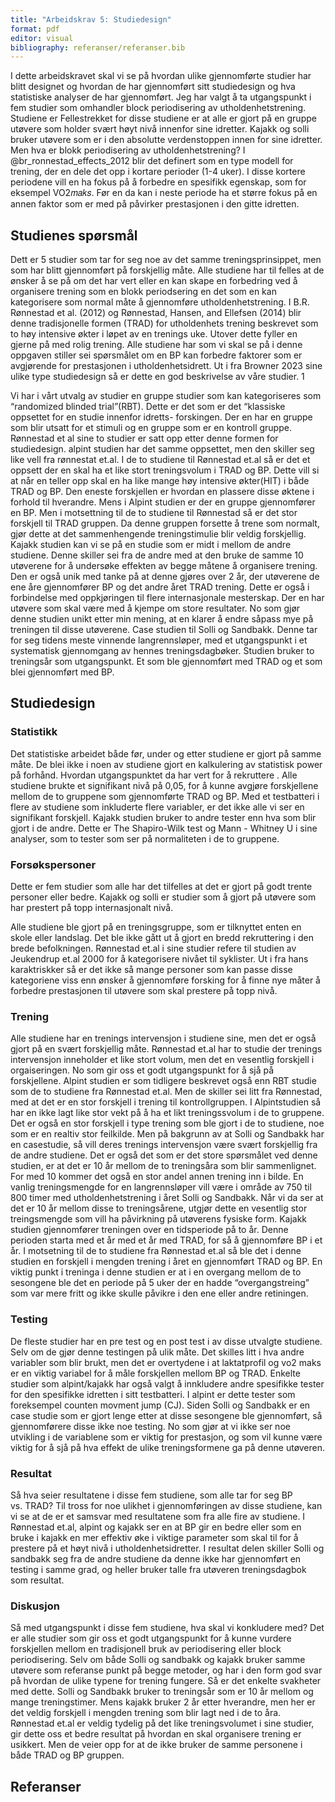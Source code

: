 ```yaml
---
title: "Arbeidskrav 5: Studiedesign"
format: pdf
editor: visual
bibliography: referanser/referanser.bib
---
```


I dette arbeidskravet skal vi se på hvordan ulike gjennomførte studier har blitt designet og hvordan de har gjennomført sitt studiedesign og hva statistiske analyser de har gjennomført. Jeg har valgt å ta utgangspunkt i fem studier som omhandler block periodisering av utholdenhetstrening. Studiene er Fellestrekket for disse studiene er at alle er gjort på en gruppe utøvere som holder svært høyt nivå innenfor sine idretter. Kajakk og solli bruker utøvere som er i den absolutte verdenstoppen innen for sine idretter. Men hva er blokk periodisering av utholdenhetstrening? I @br_ronnestad_effects_2012 blir det definert som en type modell for trening, der en dele det opp i kortare perioder (1-4 uker). I disse kortere periodene vill en ha fokus på å forbedre en spesifikk egenskap, som for eksempel VO2𝑚𝑎𝑘𝑠. Før en da kan i neste periode ha et større fokus på en annen faktor som er med på påvirker prestasjonen i den gitte idretten.

## Studienes spørsmål

Dett er 5 studier som tar for seg noe av det samme treningsprinsippet, men som har blitt gjennomført på forskjellig måte. Alle studiene har til felles at de ønsker å se på om det har vert eller en kan skape en forbedring ved å organisere trening som en blokk periodsering en det som en kan kategorisere som normal måte å gjennomføre utholdenhetstrening. I B.R. Rønnestad et al. (2012) og Rønnestad, Hansen, and Ellefsen (2014) blir denne tradisjonelle formen (TRAD) for utholdenhets trening beskrevet som to høy intensive økter i løpet av en trenings uke. Utover dette fyller en gjerne på med rolig trening. Alle studiene har som vi skal se på i denne oppgaven stiller sei spørsmålet om en BP kan forbedre faktorer som er avgjørende for prestasjonen i utholdenhetsidrett. Ut i fra Browner 2023 sine ulike type studiedesign så er dette en god beskrivelse av våre studier. 1

Vi har i vårt utvalg av studier en gruppe studier som kan kategoriseres som "randomized blinded trial"(RBT). Dette er det som er det "klassiske oppsettet for en studie innenfor idretts- forskingen. Der en har en gruppe som blir utsatt for et stimuli og en gruppe som er en kontroll gruppe. Rønnestad et al sine to studier er satt opp etter denne formen for studiedesign. alpint studien har det samme oppsettet, men den skiller seg like vell fra rønnestat et.al. I de to studiene til Rønnestad et.al så er det et oppsett der en skal ha et like stort treningsvolum i TRAD og BP. Dette vill si at når en teller opp skal en ha like mange høy intensive økter(HIT) i både TRAD og BP. Den eneste forskjellen er hvordan en plassere disse øktene i forhold til hverandre. Mens i Alpint studien er der en gruppe gjennomfører en BP. Men i motsettning til de to studiene til Rønnestad så er det stor forskjell til TRAD gruppen. Da denne gruppen forsette å trene som normalt, gjør dette at det sammenhengende treningstimulie blir veldig forskjellig. Kajakk studien kan vi se på en studie som er midt i mellom de andre studiene. Denne skiller sei fra de andre med at den bruke de samme 10 utøverene for å undersøke effekten av begge måtene å organisere trening. Den er også unik med tanke på at denne gjøres over 2 år, der utøverene de ene åre gjennomfører BP og det andre året TRAD trening. Dette er også i forbindelse med oppkjøringen til flere internasjonale mesterskap. Der en har utøvere som skal være med å kjempe om store resultater. No som gjør denne studien unikt etter min mening, at en klarer å endre såpass mye på treningen til disse utøverene. Case studien til Solli og Sandbakk. Denne tar for seg tidens meste vinnende langrennsløper, med et utgangspunkt i et systematisk gjennomgang av hennes treningsdagbøker. Studien bruker to treningsår som utgangspunkt. Et som ble gjennomført med TRAD og et som blei gjennomført med BP.

## Studiedesign

### Statistikk

Det statistiske arbeidet både før, under og etter studiene er gjort på samme måte. De blei ikke i noen av studiene gjort en kalkulering av statistisk power på forhånd. Hvordan utgangspunktet da har vert for å rekruttere . Alle studiene brukte et signifikant nivå på 0,05, for å kunne avgjøre forskjellene mellom de to gruppene som gjennomførte TRAD og BP. Med et testbatteri i flere av studiene som inkluderte flere variabler, er det ikke alle vi ser en signifikant forskjell. Kajakk studien bruker to andre tester enn hva som blir gjort i de andre. Dette er The Shapiro-Wilk test og Mann - Whitney U i sine analyser, som to tester som ser på normaliteten i de to gruppene.

### Forsøkspersoner

Dette er fem studier som alle har det tilfelles at det er gjort på godt trente personer eller bedre. Kajakk og solli er studier som å gjort på utøvere som har prestert på topp internasjonalt nivå.

Alle studiene ble gjort på en treningsgruppe, som er tilknyttet enten en skole eller landslag. Det ble ikke gått ut å gjort en bredd rekruttering i den brede befolkningen. Rønnestad et.al i sine studier refere til studien av Jeukendrup et.al 2000 for å kategorisere nivået til syklister. Ut i fra hans karaktriskker så er det ikke så mange personer som kan passe disse kategoriene viss enn ønsker å gjennomføre forsking for å finne nye måter å forbedre prestasjonen til utøvere som skal prestere på topp nivå.

### Trening

Alle studiene har en trenings intervensjon i studiene sine, men det er også gjort på en svært forskjellig måte. Rønnestad et.al har to studie der trenings intervensjon inneholder et like stort volum, men det en vesentlig forskjell i orgaiseringen. No som gir oss et godt utgangspunkt for å sjå på forskjellene. Alpint studien er som tidligere beskrevet også enn RBT studie som de to studiene fra Rønnestad et.al. Men de skiller sei litt fra Rønnestad, med at det er en stor forskjell i trening til kontrollgruppen. I Alpintstudien så har en ikke lagt like stor vekt på å ha et likt treningssvolum i de to gruppene. Det er også en stor forskjell i type trening som ble gjort i de to studiene, noe som er en realtiv stor feilkilde. Men på bakgrunn av at Solli og Sandbakk har en casestudie, så vill deres trenings intervensjon være svært forskjellig fra de andre studiene. Det er også det som er det store spørsmålet ved denne studien, er at det er 10 år mellom de to treningsåra som blir sammenlignet. For med 10 kommer det også en stor andel annen trening inn i bilde. En vanlig treningsmengde for en langrennsløper vill være i område av 750 til 800 timer med utholdenhetstrening i året Solli og Sandbakk. Når vi da ser at det er 10 år mellom disse to treningsårene, utgjør dette en vesentlig stor treingsmengde som vill ha påvirkning på utøverens fysiske form. Kajakk studien gjennomfører treningen over en tidsperiode på to år. Denne perioden starta med et år med et år med TRAD, for så å gjennomføre BP i et år. I motsetning til de to studiene fra Rønnestad et.al så ble det i denne studien en forskjell i mengden trening i året en gjennomført TRAD og BP. En viktig punkt i treninga i denne studien er at i en overgang mellom de to sesongene ble det en periode på 5 uker der en hadde "overgangstreing" som var mere fritt og ikke skulle påvikre i den ene eller andre retiningen.

### Testing

De fleste studier har en pre test og en post test i av disse utvalgte studiene. Selv om de gjør denne testingen på ulik måte. Det skilles litt i hva andre variabler som blir brukt, men det er overtydene i at laktatprofil og vo2 maks er en viktig variabel for å måle forskjellen mellom BP og TRAD. Enkelte studier som alpint/kajakk har også valgt å innkludere andre spesifikke tester for den spesifikke idretten i sitt testbatteri. I alpint er dette tester som foreksempel counten movment jump (CJ). Siden Solli og Sandbakk er en case studie som er gjort lenge etter at disse sesongene ble gjennomført, så gjennomførere disse ikke noe testing. No som gjør at vi ikke ser noe utvikling i de variablene som er viktig for prestasjon, og som vil kunne være viktig for å sjå på hva effekt de ulike treningsformene ga på denne utøveren.

### Resultat

Så hva seier resultatene i disse fem studiene, som alle tar for seg BP vs. TRAD? Til tross for noe ulikhet i gjennomføringen av disse studiene, kan vi se at de er et samsvar med resultatene som fra alle fire av studiene. I Rønnestad et.al, alpint og kajakk ser en at BP gir en bedre eller som en bruke i kajakk en mer effektiv øke i viktige parameter som skal til for å prestere på et høyt nivå i utholdenhetsidretter. I resultat delen skiller Solli og sandbakk seg fra de andre studiene da denne ikke har gjennomført en testing i samme grad, og heller bruker talle fra utøveren treningsdagbok som resultat.

### Diskusjon

Så med utgangspunkt i disse fem studiene, hva skal vi konkludere med? Det er alle studier som gir oss et godt utgangspunkt for å kunne vurdere forskjellen mellom en tradisjonell bruk av periodisering eller block periodisering. Selv om både Solli og sandbakk og kajakk bruker samme utøvere som referanse punkt på begge metoder, og har i den form god svar på hvordan de ulike typene for trening fungere. Så er det enkelte svakheter med dette. Solli og Sandbakk bruker to treningsår som er 10 år mellom og mange treningstimer. Mens kajakk bruker 2 år etter hverandre, men her er det veldig forskjell i mengden trening som blir lagt ned i de to åra. Rønnestad et.al er veldig tydelig på det like treningsvolumet i sine studier, gir dette oss et bedre resultat på hvordan en skal organisere trening er usikkert. Men de veier opp for at de ikke bruker de samme personene i både TRAD og BP gruppen.

## Referanser

